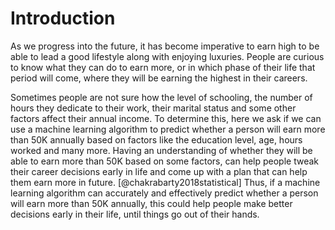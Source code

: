 # Introduction

As we progress into the future, it has become imperative to earn high to be able to lead a good lifestyle along with enjoying luxuries. People are curious to know what they can do to earn more, or in which phase of their life that period will come, where they will be earning the highest in their careers. 

Sometimes people are not sure how the level of schooling, the number of hours they dedicate to their work, their marital status  and some other factors affect their annual income. To determine this, here we ask if we can use a machine learning algorithm to predict whether a person will earn more than 50K annually based on factors like the education level, age, hours worked and many more. Having an understanding of whether they will be able to earn more than 50K based on some factors, can help people tweak their career decisions early in life and come up with a plan that can help them earn more in future. [@chakrabarty2018statistical] Thus, if a machine learning algorithm can accurately and effectively predict whether a person will earn more than 50K annually,  this could help people make better decisions early in their life, until things go out of their hands.

